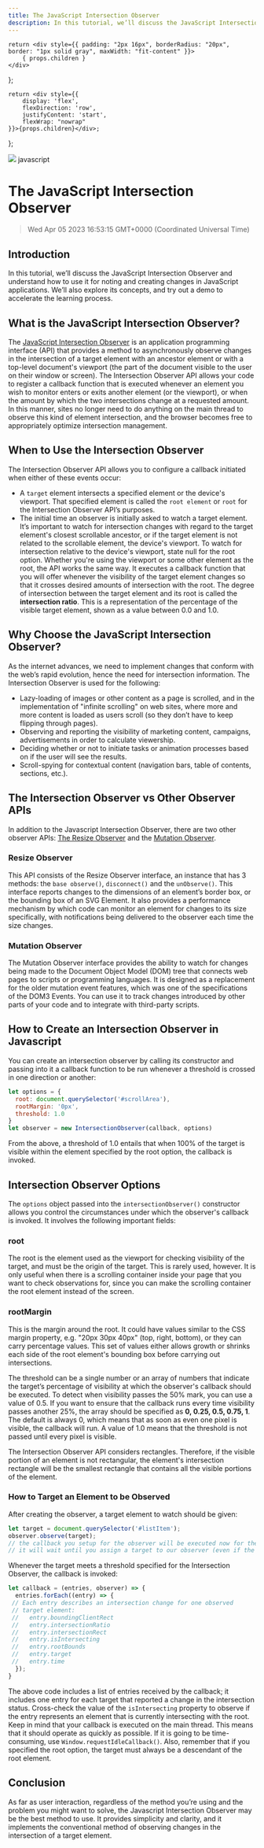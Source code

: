```yaml
---
title: The JavaScript Intersection Observer
description: In this tutorial, we’ll discuss the JavaScript Intersection Observer and understand how to use it for noting and creating changes in JavaScript applications. We’ll also explore its concepts, and try out a demo to accelerate the learning process.
---
```


    return <div style={{ padding: "2px 16px", borderRadius: "20px", border: "1px solid gray", maxWidth: "fit-content" }}>
        { props.children }
    </div>
};

    return <div style={{
        display: 'flex',
        flexDirection: 'row',
        justifyContent: 'start',
        flexWrap: "nowrap"
    }}>{props.children}</div>;

};

<link rel="canonical" href="https://code.pieces.app/blog/the-javascript-intersection-observer" />

![](https://uploads-ssl.webflow.com/6143afec68f555387049efb3/63e50a484cc68336e642ef02_JavascriptIntersection_dd81ca360b88fbca88d2c9b600f09146_2000.jpeg)
<Tag>javascript</Tag>

# The JavaScript Intersection Observer
> Wed Apr 05 2023 16:53:15 GMT+0000 (Coordinated Universal Time)

## Introduction
In this tutorial, we’ll discuss the JavaScript Intersection Observer and understand how to use it for noting and creating changes in JavaScript applications. We’ll also explore its concepts, and try out a demo to accelerate the learning process.

## What is the JavaScript Intersection Observer?
The <a href="https://developer.mozilla.org/en-US/docs/Web/API/Intersection_Observer_API" target="_blank" rel="noopener noreferrer">JavaScript Intersection Observer</a> is an application programming interface (API) that provides a method to asynchronously observe changes in the intersection of a target element with an ancestor element or with a top-level document's viewport (the part of the document visible to the user on their window or screen).
The Intersection Observer API allows your code to register a callback function that is executed whenever an element you wish to monitor enters or exits another element (or the viewport), or when the amount by which the two intersections change at a requested amount. In this manner, sites no longer need to do anything on the main thread to observe this kind of element intersection, and the browser becomes free to appropriately optimize intersection management.

## When to Use the Intersection Observer
The Intersection Observer API allows you to configure a callback initiated when either of these events occur:
- A ```target``` element intersects a specified element or the device's viewport. That specified element is called the ```root element``` or ```root``` for the Intersection Observer API’s purposes.
- The initial time an observer is initially asked to watch a target element.
It’s important to watch for intersection changes with regard to the target element's closest scrollable ancestor, or if the target element is not related to the scrollable element, the device's viewport. To watch for intersection relative to the device's viewport, state null for the root option. Whether you're using the viewport or some other element as the root, the API works the same way. It executes a callback function that you will offer whenever the visibility of the target element changes so that it crosses desired amounts of intersection with the root. The degree of intersection between the target element and its root is called the **intersection ratio**. This is a representation of the percentage of the visible target element, shown as a value between 0.0 and 1.0.

## Why Choose the JavaScript Intersection Observer?
As the internet advances, we need to implement changes that conform with the web’s rapid evolution, hence the need for intersection information. The Intersection Observer is used for the following:
- Lazy-loading of images or other content as a page is scrolled, and in the implementation of "infinite scrolling" on web sites, where more and more content is loaded as users scroll (so they don’t have to keep flipping through pages).
- Observing and reporting the visibility of marketing content, campaigns, advertisements in order to calculate viewership.
- Deciding whether or not to initiate tasks or animation processes based on if the user will see the results.
- Scroll-spying for contextual content (navigation bars, table of contents, sections, etc.).

## **The Intersection Observer vs Other Observer APIs**
In addition to the Javascript Intersection Observer, there are two other observer APIs: <a href="https://developer.mozilla.org/en-US/docs/Web/API/ResizeObserver" target="_blank" rel="noopener noreferrer">The Resize Observer</a> and the <a href="https://developer.mozilla.org/en-US/docs/Web/API/MutationObserver" target="_blank" rel="noopener noreferrer">Mutation Observer</a>.

### Resize Observer
This API consists of the Resize Observer interface, an instance that has 3 methods: the ```base observe()```, ```disconnect()``` and the ```unObserve()```. This interface reports changes to the dimensions of an element’s border box, or the bounding box of an SVG Element. It also  provides a performance mechanism by which code can monitor an element for changes to its size specifically, with notifications being delivered to the observer each time the size changes.

### Mutation Observer
The Mutation Observer interface provides the ability to watch for changes being made to the Document Object Model (DOM) tree that connects web pages to scripts or programming languages. It is designed as a replacement for the older mutation event features, which was one of the specifications of the DOM3 Events. You can use it to track changes introduced by other parts of your code and to integrate with third-party scripts.

## How to Create an Intersection Observer in Javascript
You can create an intersection observer by calling its constructor and passing into it a callback function to be run whenever a threshold is crossed in one direction or another:

```javascript
let options = {
  root: document.querySelector('#scrollArea'),
  rootMargin: '0px',
  threshold: 1.0
}
let observer = new IntersectionObserver(callback, options)
```

From the above, a threshold of 1.0 entails that when 100% of the target is visible within the element specified by the root option, the callback is invoked.

## Intersection Observer Options
The ```options``` object passed into the ```intersectionObserver()``` constructor allows you control the circumstances under which the observer's callback is invoked. It involves the following important fields:

### root
The root is the element used as the viewport for checking visibility of the target, and must be the origin of the target. This is rarely used, however. It is only useful when there is a scrolling container inside your page that you want to check observations for, since you can make the scrolling container the root element instead of the screen.

### rootMargin
This is the margin around the root. It could have values similar to the CSS margin property, e.g. "20px 30px 40px" (top, right, bottom), or they can carry percentage values. This set of values either allows growth or shrinks each side of the root element's bounding box before carrying out intersections.

The threshold can be a single number or an array of numbers that indicate the target’s percentage of visibility at which the observer's callback should be executed. To detect when visibility passes the 50% mark, you can use a value of 0.5. If you want to ensure that the callback runs every time visibility passes another 25%, the array should be specified as **0, 0.25, 0.5, 0.75, 1**. The default is always 0, which means that as soon as even one pixel is visible, the callback will run. A value of 1.0 means that the threshold is not passed until every pixel is visible.

The Intersection Observer API considers rectangles. Therefore, if the visible portion of an element is not rectangular, the element's intersection rectangle will be the smallest rectangle that contains all the visible portions of the element.

### How to Target an Element to be Observed
After creating the observer, a target element to watch should be given:

```javascript
let target = document.querySelector('#listItem');
observer.observe(target);
// the callback you setup for the observer will be executed now for the first time.
// it will wait until you assign a target to our observer (even if the target is currently not visible)
```

Whenever the target meets a threshold specified for the Intersection Observer, the callback is invoked:

```javascript
let callback = (entries, observer) => {
  entries.forEach((entry) => {
 // Each entry describes an intersection change for one observed
 // target element:
 //   entry.boundingClientRect
 //   entry.intersectionRatio
 //   entry.intersectionRect
 //   entry.isIntersecting
 //   entry.rootBounds
 //   entry.target
 //   entry.time
  });
}
```
The above code includes a list of entries received by the callback; it includes one entry for each target that reported a change in the intersection status. Cross-check the value of the ```isIntersecting``` property to observe if the entry represents an element that is currently intersecting with the root. Keep in mind that your callback is executed on the main thread. This means that it should operate as quickly as possible. If it is going to be time-consuming, use ```Window.requestIdleCallback()```. Also, remember that if you specified the root option, the target must always be a descendant of the root element.

## Conclusion
As far as user interaction, regardless of the method you’re using and the problem you might want to solve, the Javascript Intersection Observer may be the best method to use. It provides simplicity and clarity, and it implements the conventional method of observing changes in the intersection of a target element.